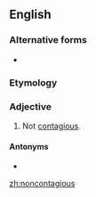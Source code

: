 {{also|non-contagious}}
==English==

===Alternative forms===
* {{l|en|non-contagious}}

===Etymology===
{{prefix|en|non|contagious}}

===Adjective===
{{en-adj|-}}

# Not [[contagious]].

====Antonyms====
* {{l|en|contagious}}

[[zh:noncontagious]]
